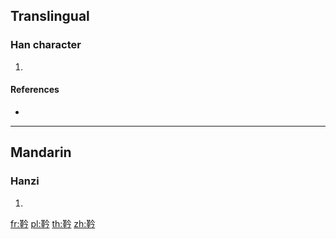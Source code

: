 {{character info/new}}
==Translingual==

===Han character===
{{Han char|rn=177|rad=革|as=04|sn=13|four=48527|canj=TJOIN}}

# {{defn|Han|sort=革04}}

====References====
* {{Han ref|kx=1385.140|dkj=42724|dj=1900.050|hdz=74328.040|uh=9772|ud=38770|bh=E0DD|bd=57565}}

----

==Mandarin==

===Hanzi===
{{cmn-hanzi|pin=[[qín]] ([[qin2]])|wg=ch'in<sup>2</sup>}}

# {{defn|lang=cmn|sort=革04}}

[[fr:靲]]
[[pl:靲]]
[[th:靲]]
[[zh:靲]]